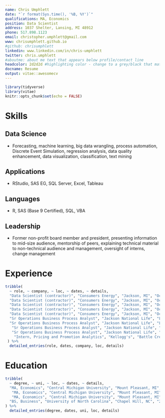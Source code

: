 ```yaml
---
name: Chris Umphlett
date: "`r format(Sys.time(), '%B, %Y')`"
qualifications: MA, Economics
position: Data Scientist
address: 1037 Shelter, Lansing, MI 48912
phone: 517.898.1123
email: christopher.umphlett@gmail.com
www: chrisumphlett.github.io
#github: chrisumphlett
linkedin: www.linkedin.com/in/chris-umphlett
twitter: chris.umphlett
#aboutme: about me text that appears below profile/contact line
headcolor: 2d2d2d #highlighting color - change to a grey/black that matches so it doesn't highlight
docname: Resume
output: vitae::awesomecv
---
```


```r
library(tidyverse)
library(vitae)
knitr::opts_chunk$set(echo = FALSE)
```

<!-- # Professional Goal -->

<!-- GOAL TEXT WOULD GO HERE -->

# Skills

## Data Science

* Forecasting, machine learning, big data wrangling, process automation, Discrete Event Simulation, regression analysis, data quality enhancement, data visualization, classification, text mining

## Applications

* RStudio, SAS EG, SQL Server, Excel, Tableau

## Languages

* R, SAS (Base 9 Certified), SQL, VBA

## Leadership

* Former non-profit board member and president, presenting information to mid-size audience, mentorship of peers, explaining technical material to non-technical audience and management, oversight of interns, change management

# Experience
```r
tribble(
  ~ role, ~ company, ~ loc, ~ dates, ~ details,
  "Data Scientist (contractor)", "Consumers Energy", "Jackson, MI", "Oct 2018 - Present", "Created new Customer Experience Index (CXi) automated reporting. I brought together transactions and survey responses from our web, call center and field channels from disparate sources and created the data architecture in SQL Server for storing the data. I developed code to calculate CXi across different levels of aggregation, create backups and automatically detect data quality issues.",
  "Data Scientist (contractor)", "Consumers Energy", "Jackson, MI", "Oct 2018 - Present", "Developing Machine Learning process to classify incoming phone caller intent utilizing Naive Bayes.",
  "Data Scientist (contractor)", "Consumers Energy", "Jackson, MI", "Oct 2018 - Present", "Utilized various machine learning and statistical techniques to support analytical projects, such as k-modes classification, naive bayes, CART, anomaly detection and feature reduction.",
  "Data Scientist (contractor)", "Consumers Energy", "Jackson, MI", "Oct 2018 - Present", "Evaluated department's call center forecasting and provided recommended improvements in modeling methodology and benchmarking.",
  "Data Scientist (contractor)", "Consumers Energy", "Jackson, MI", "Oct 2018 - Present", "Discovered and remediated many data quality issues, teaching the team best practices for ensuring quality and catching errors.",
  "Sr Operations Business Process Analyst", "Jackson National Life", "Lansing, MI", "Mar 2012 - Sep 2018", "Learned and implemented machine learning and statistical processes, including: anomaly detection, force-directed network visualization, logistic regression, exponential smoothing, unobserved component models, automatic dimension reduction and variable selection, text mining, decision trees and fuzzy matching.",
  "Sr Operations Business Process Analyst", "Jackson National Life", "Lansing, MI", "Mar 2012 - Sep 2018", "Created automated forecasting system with semi-supervised machine learning umbrella to automate model parameterization. Forecasts are generated using Unobserved Component Modeling implemented with SAS PROC UCM.",
   "Sr Operations Business Process Analyst", "Jackson National Life", "Lansing, MI", "Mar 2012 - Sep 2018", "Connected to and queried directly from production DB2 databases using SAS SQL.",
   "Sr Operations Business Process Analyst", "Jackson National Life", "Lansing, MI", "Mar 2012 - Sep 2018", "Used discrete event simulation (R's simmer package) to predict the effect of various staffing strategies on Operations KPIs.",
    "Intern, Pricing and Promotion Analytics", "Kellogg's", "Battle Creek, MI", "May 2011 - Mar 2012", "Contributed to Kellogg's marketing and sales strategies, including optimal feature price, display partners and expected promotion lift."
 ) %>% 
  detailed_entries(role, dates, company, loc, details)
```


# Education
```r
tribble(
  ~ degree, ~ uni, ~ loc, ~ dates, ~ details,
  "MA, Economics", "Central Michigan University", "Mount Pleasant, MI", "2010 - 2012","Research Assistant for two professors",
   "MA, Economics", "Central Michigan University", "Mount Pleasant, MI", "2010 - 2012","Taught undergraduate Microeconomics",
   "MA, Economics", "Central Michigan University", "Mount Pleasant, MI", "2010 - 2012","Master's paper: Fare or Foul: The effects of public transit fare increases on auto fatalities",
  "BS, Business", "University of North Carolina", "Chapel Hill, NC", "2002 - 2006","Minor: Anthropology"
) %>% 
  detailed_entries(degree, dates, uni, loc, details)
```

